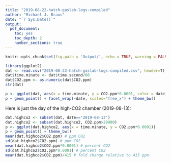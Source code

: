 ```yaml
---
title: "2019-08-22-hatch-gaslab-logs-compiled"
author: "Michael J. Braus"
date: "`r Sys.Date()`"
output:
  pdf_document:
    toc: yes
    toc_depth: 2
    number_sections: true
---
```


```r
knitr::opts_chunk$set(fig.path = 'Output/', echo = TRUE, warning = FALSE, message = FALSE, cache = TRUE, fig.width = 5, fig.height = 4)
```

```r
library(ggplot2) 
dat <- read.csv("2019-08-22-hatch-gaslab-logs-compiled.csv", header=T)
dat$time.minute <- dat$time.second/60
dat$CO2.ppm <- as.numeric(dat$CO2.ppm)
str(dat)
```

```r
p <- ggplot(dat, aes(x = time.minute, y = CO2.ppm*0.0001, color = date))
p + geom_point() + facet_wrap(~date, scales="free_x") + theme_bw()
```

Here is just the day of the high-CO2 chamber (2019-08-13): 

```r
dat.highco2 <- subset(dat, date=="2019-08-13")
dat.highco2 <- subset(dat.highco2, CO2.ppm>20900)
p <- ggplot(dat.highco2, aes(x = time.minute, y = CO2.ppm*0.0001))
p + geom_point() + theme_bw()
mean(dat.highco2$CO2.ppm) # ppm CO2
sd(dat.highco2$CO2.ppm) # ppm CO2
mean(dat.highco2$CO2.ppm*0.0001) # percent CO2
sd(dat.highco2$CO2.ppm*0.0001) # percent CO2
mean(dat.highco2$CO2.ppm)/415 # fold change relative to 415 ppm
```
